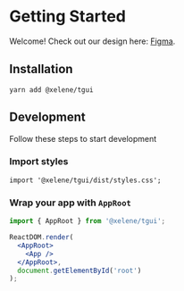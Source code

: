 # Getting Started

Welcome! Check out our design here: [Figma](https://www.figma.com/file/AwAi6qE11mQllHa1sOROYp/Telegram-Mini-Apps-Library-%C2%B7%C2%A0Beta?type=design&node-id=26-1081&mode=design&t=ltO243PjntJxW0Tc-0).

## Installation

```
yarn add @xelene/tgui
```

## Development

Follow these steps to start development

### Import styles

```
import '@xelene/tgui/dist/styles.css';
```

### Wrap your app with `AppRoot`

```jsx
import { AppRoot } from '@xelene/tgui';

ReactDOM.render(
  <AppRoot>
    <App />
  </AppRoot>,
  document.getElementById('root')
);
```
